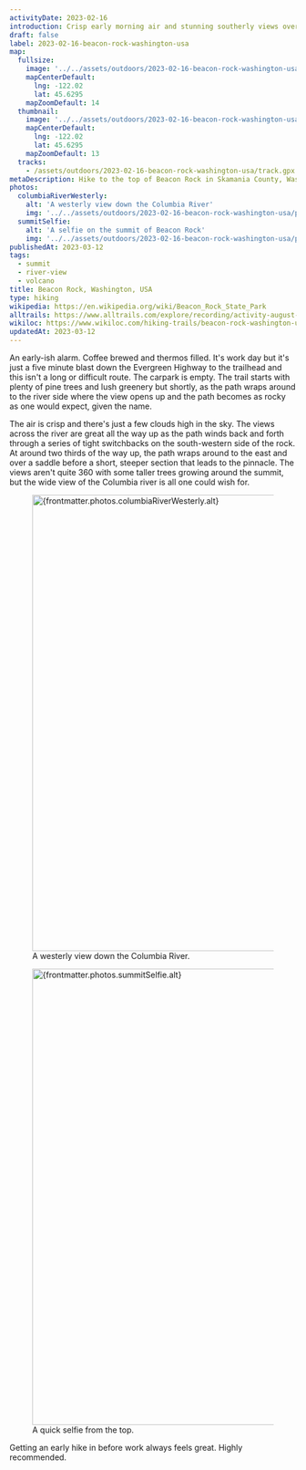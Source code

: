 ```yaml
---
activityDate: 2023-02-16
introduction: Crisp early morning air and stunning southerly views over the Columbia River.
draft: false
label: 2023-02-16-beacon-rock-washington-usa
map:
  fullsize:
    image: '../../assets/outdoors/2023-02-16-beacon-rock-washington-usa/map/fullsize.png'
    mapCenterDefault:
      lng: -122.02
      lat: 45.6295
    mapZoomDefault: 14
  thumbnail:
    image: '../../assets/outdoors/2023-02-16-beacon-rock-washington-usa/map/thumbnail.png'
    mapCenterDefault:
      lng: -122.02
      lat: 45.6295
    mapZoomDefault: 13
  tracks:
    - /assets/outdoors/2023-02-16-beacon-rock-washington-usa/track.gpx
metaDescription: Hike to the top of Beacon Rock in Skamania County, Washington with a route description, outdoor map, GPX track and selected photos.
photos:
  columbiaRiverWesterly:
    alt: 'A westerly view down the Columbia River'
    img: '../../assets/outdoors/2023-02-16-beacon-rock-washington-usa/photos/columbia-river-westerly.jpg'
  summitSelfie:
    alt: 'A selfie on the summit of Beacon Rock'
    img: '../../assets/outdoors/2023-02-16-beacon-rock-washington-usa/photos/summit-selfie.jpg'
publishedAt: 2023-03-12
tags:
  - summit
  - river-view
  - volcano
title: Beacon Rock, Washington, USA
type: hiking
wikipedia: https://en.wikipedia.org/wiki/Beacon_Rock_State_Park
alltrails: https://www.alltrails.com/explore/recording/activity-august-12-2023-52dfa8e
wikiloc: https://www.wikiloc.com/hiking-trails/beacon-rock-washington-usa-143537752
updatedAt: 2023-03-12
---
```



An early-ish alarm. Coffee brewed and thermos filled. It's work day but it's just a five minute blast down the Evergreen Highway to the trailhead and this isn't a long or difficult route. The carpark is empty. The trail starts with plenty of pine trees and lush greenery but shortly, as the path wraps around to the river side where the view opens up and the path becomes as rocky as one would expect, given the name.

The air is crisp and there's just a few clouds high in the sky. The views across the river are great all the way up as the path winds back and forth through a series of tight switchbacks on the south-western side of the rock. At around two thirds of the way up, the path wraps around to the east and over a saddle before a short, steeper section that leads to the pinnacle. The views aren't quite 360 with some taller trees growing around the summit, but the wide view of the Columbia river is all one could wish for.

<figure class="lg:mx-32 object-contain">
  <a href={columbiaRiverWesterlyImage.src} class="open-gallery" data-image-id="columbiaRiverWesterly">
    <Image
      src={columbiaRiverWesterlyImage}
      alt={frontmatter.photos.columbiaRiverWesterly.alt}
      class="rounded-lg drop-shadow lg:drop-shadow-lg"
      width="800"
    />
  </a>
  <figcaption class="text-center text-sm italic">A westerly view down the Columbia River.</figcaption>
</figure>

<figure class="lg:mx-32 object-contain">
  <a href={summitSelfieImage.src} class="open-gallery" data-image-id="summitSelfie">
    <Image
      src={summitSelfieImage}
      alt={frontmatter.photos.summitSelfie.alt}
      class="rounded-lg drop-shadow lg:drop-shadow-lg"
      width="800"
    />
  </a>
  <figcaption class="text-center text-sm italic">A quick selfie from the top.</figcaption>
</figure>

Getting an early hike in before work always feels great. Highly recommended.
